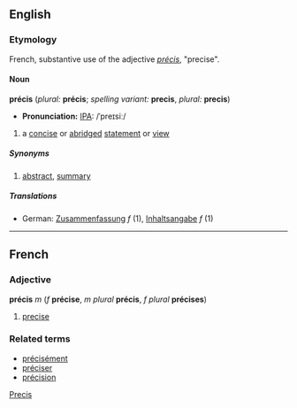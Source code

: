 ==English==
===Etymology===
French, substantive use of the adjective ''[[précis#French|précis]]'', "precise".
====Noun====
'''précis''' (''plural:'' '''précis'''; ''spelling variant:'' '''precis''', ''plural:'' '''precis''')
*'''Pronunciation:''' [[Pronunciation guide|IPA]]: /ˈpreɪsiː/
#a [[concise]] or [[abridge]]d [[statement]] or [[view]]
=====Synonyms=====
#[[abstract]], [[summary]]
=====Translations=====
*German: [[Zusammenfassung]] ''f'' (1), [[Inhaltsangabe]] ''f'' (1)

[[Category:English words spelled with diacritics or ligatures|Precis]]

----

==French==
===Adjective===
'''précis''' ''m'' (''f'' '''précise''', ''m plural'' '''précis''', ''f plural'' '''précises''')

#[[precise]]

===Related terms===
*[[précisément]]
*[[préciser]]
*[[précision]]